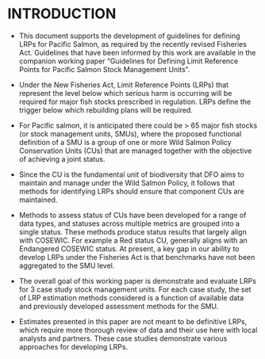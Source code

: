 # INTRODUCTION

-	This document supports the development of guidelines for defining LRPs for Pacific Salmon, as required by the recently revised Fisheries Act. Guidelines that have been informed by this work are available in the companion working paper “Guidelines for Defining Limit Reference Points for Pacific Salmon Stock Management Units”.     

-	Under the New Fisheries Act, Limit Reference Points (LRPs) that represent the level below which serious harm is occurring will be required for major fish stocks prescribed in regulation. LRPs define the trigger below which rebuilding plans will be required.  

- For Pacific salmon, it is anticipated there could be > 65 major fish stocks (or stock management units, SMUs), where the proposed functional definition of a SMU is a group of one or more Wild Salmon Policy Conservation Units (CUs) that are managed together with the objective of achieving a joint status. 

- Since the CU is the fundamental unit of biodiversity that DFO aims to maintain and manage under the Wild Salmon Policy, it follows that methods for identifying LRPs should ensure that component CUs are maintained.  

<!-- Suggested text from Sue: 

An management unit (MU) is the group level LRPs are evaluated on. For Pacific Salmon, an MU is comprised of one or more CUs, where a CU is a fundamental unit of biodiversity for Pacific salmon. It is ‘a group of wild salmon sufficiently isolated from other groups that, if lost, is very unlikely to recolonize naturally within an acceptable timeframe, such as human lifetime or a specified number of salmon generations.’ (DFO 2005).

Pacific Salmon given their complex population structure, and freshwater and marine life stages, have unique considerations relative to marine species. For this reason, fisheries, which operate at the MU scale, is not the only management action that can be used to improve salmon production. In fact, catch has been considerably reduced in recent years (see SOPO Grant et al. 2021).  Habitat management and hatchery management are playing an increasing role in actions required to support salmon adaptation to climate change, and these require CU considerations within habitat aggregations, or down to the population level for hatchery ones. For marine species, the only lever is fisheries, so a single aggregate MU that relates to this scale makes most sense.

K.Holt note: some of this may be best in guidance paper?

-->

-	Methods to assess status of CUs have been developed for a range of data types, and statuses across multiple metrics are grouped into a single status. These methods produce status results that largely align with COSEWIC. For example a Red status CU, generally aligns with an Endangered COSEWIC status. At present, a key gap in our ability to develop LRPs under the Fisheries Act is that benchmarks have not been aggregated to the SMU level.


-	The overall goal of this working paper is demonstrate and evaluate LRPs for 3 case study stock management units. For each case study, the set of LRP estimation methods considered is a function of available data and previously developed assessment methods for the SMU.

-	Estimates presented in this paper are not meant to be definitive LRPs, which require more thorough review of data and their use here with local analysts and partners. These case studies demonstrate various approaches for developing LRPs.